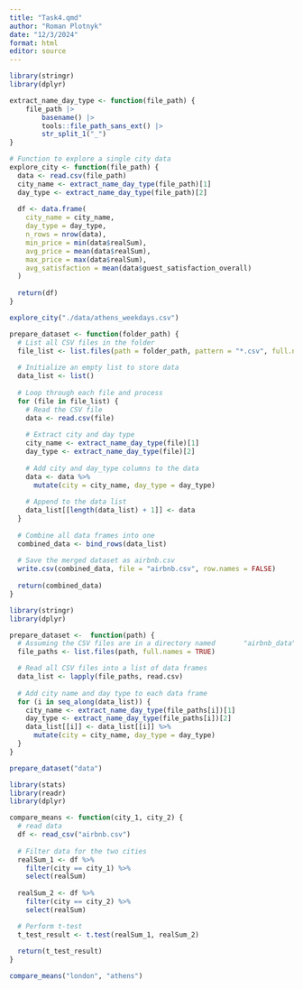```yaml
---
title: "Task4.qmd"
author: "Roman Plotnyk"
date: "12/3/2024"
format: html
editor: source
---
```




```r
library(stringr)
library(dplyr)
```

```r
extract_name_day_type <- function(file_path) {
    file_path |> 
        basename() |>
        tools::file_path_sans_ext() |> 
        str_split_1("_")
}
```


```r
# Function to explore a single city data
explore_city <- function(file_path) {
  data <- read.csv(file_path)
  city_name <- extract_name_day_type(file_path)[1]
  day_type <- extract_name_day_type(file_path)[2]
  
  df <- data.frame(
    city_name = city_name,
    day_type = day_type,
    n_rows = nrow(data),
    min_price = min(data$realSum),
    avg_price = mean(data$realSum),
    max_price = max(data$realSum),
    avg_satisfaction = mean(data$guest_satisfaction_overall)
  )
  
  return(df)
}

```

```r
explore_city("./data/athens_weekdays.csv")
```
```r
prepare_dataset <- function(folder_path) {
  # List all CSV files in the folder
  file_list <- list.files(path = folder_path, pattern = "*.csv", full.names = TRUE)
  
  # Initialize an empty list to store data
  data_list <- list()
  
  # Loop through each file and process
  for (file in file_list) {
    # Read the CSV file
    data <- read.csv(file)
    
    # Extract city and day type
    city_name <- extract_name_day_type(file)[1]
    day_type <- extract_name_day_type(file)[2]
    
    # Add city and day_type columns to the data
    data <- data %>%
      mutate(city = city_name, day_type = day_type)
    
    # Append to the data list
    data_list[[length(data_list) + 1]] <- data
  }
  
  # Combine all data frames into one
  combined_data <- bind_rows(data_list)
  
  # Save the merged dataset as airbnb.csv
  write.csv(combined_data, file = "airbnb.csv", row.names = FALSE)
  
  return(combined_data)
}
```


```r
library(stringr)
library(dplyr)

prepare_dataset <-  function(path) {
  # Assuming the CSV files are in a directory named       "airbnb_data"
  file_paths <- list.files(path, full.names = TRUE)

  # Read all CSV files into a list of data frames
  data_list <- lapply(file_paths, read.csv)
  
  # Add city name and day type to each data frame
  for (i in seq_along(data_list)) {
    city_name <- extract_name_day_type(file_paths[i])[1]
    day_type <- extract_name_day_type(file_paths[i])[2]
    data_list[[i]] <- data_list[[i]] %>%
      mutate(city = city_name, day_type = day_type)
  }
}

prepare_dataset("data")
```

```r
library(stats)
library(readr)
library(dplyr)

compare_means <- function(city_1, city_2) {
  # read data
  df <- read_csv("airbnb.csv")
  
  # Filter data for the two cities
  realSum_1 <- df %>%
    filter(city == city_1) %>%
    select(realSum)
  
  realSum_2 <- df %>%
    filter(city == city_2) %>%
    select(realSum)

  # Perform t-test
  t_test_result <- t.test(realSum_1, realSum_2)
  
  return(t_test_result)
}

compare_means("london", "athens")
```

